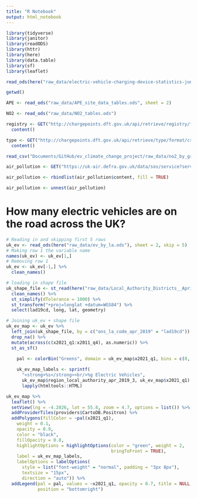 ```yaml
---
title: "R Notebook"
output: html_notebook
---
```


```r
library(tidyverse)
library(janitor)
library(readODS)
library(httr)
library(here)
library(data.table)
library(sf)
library(leaflet)
```

```r
read_ods(here("raw_data/electric-vehicle-charging-device-statistics-june-2021.ods"))
```

```r
getwd()
```

```r
APE <- read_ods("raw_data/APE_site_data_tables.ods", sheet = 2)
```

```r
NO2 <- read_ods("raw_data/NO2_tables.ods")
```

```r
registry <- GET("http://chargepoints.dft.gov.uk/api/retrieve/registry/format/csv/") %>% 
  content()
```

```r
type <- GET("http://chargepoints.dft.gov.uk/api/retrieve/type/format/csv/") %>% 
  content()
```

```r
read_csv("Documents/GitHub/ev_climate_change_project/raw_data/no2_by_grid_2019.csv")
```

```r
air_pollution <- GET("https://uk-air.defra.gov.uk/data/sos/service?service=AQD&version=1.0.0&request=GetObservation&temporalFilter=om:phenomenonTime,After,yyyy-mm-ddT00:00:00.000Z") 
```

```r
air_pollution <- rbindlist(air_pollution$content, fill = TRUE) 
```

```r
air_pollution <- unnest(air_pollution)
```   

# How many electric vehicles are on the road across the UK?

```r
# Reading in and skipping first 5 rows
uk_ev <- read_ods(here("raw_data/ev_by_la.ods"), sheet = 2, skip = 5)
# Making row 1 the variable name
names(uk_ev) <- uk_ev[1,] 
# Removing row 1 
uk_ev <- uk_ev[-1,] %>% 
  clean_names()
```

```r
# loading in shape file 
uk_shape_file <- st_read(here("raw_data/Local_Authority_Districts__April_2019__UK_BFE_v2-shp/Local_Authority_Districts__April_2019__UK_BFE_v2.shp")) %>%
  clean_names() %>% 
  st_simplify(dTolerance = 1000) %>%
  st_transform("+proj=longlat +datum=WGS84") %>% 
  select(lad19cd, long, lat, geometry) 
```

```r
# Joining uk_ev + shape file 
uk_ev_map <- uk_ev %>% 
  left_join(uk_shape_file, by = c("ons_la_code_apr_2019" = "lad19cd")) %>% 
  drop_na() %>% 
  mutate(across(c(x2021_q1:x2011_q4), as.numeric)) %>% 
  st_as_sf()
```


```r
    pal <- colorBin("Greens", domain = uk_ev_map$x2021_q1, bins = c(0, 500, 1000, 2500, 5000, 10000, 15000))
    
    uk_ev_map_labels <- sprintf(
      "<strong>%s</strong><br/>%g Electric Vehicles",
      uk_ev_map$region_local_authority_apr_2019_3, uk_ev_map$x2021_q1) %>% 
      lapply(htmltools::HTML)
```

```r
uk_ev_map %>% 
  leaflet() %>% 
  setView(lng = -4.2026, lat = 55.8, zoom = 4.7, options = list()) %>%
  addProviderTiles(providers$CartoDB.Positron) %>% 
  addPolygons(fillColor = ~pal(x2021_q1),
    weight = 0.1,
    opacity = 0.9, 
    color = "black",
    fillOpacity = 0.8,
    highlightOptions = highlightOptions(color = "green", weight = 2,
                                        bringToFront = TRUE),
    label = uk_ev_map_labels,
    labelOptions = labelOptions(
      style = list("font-weight" = "normal", padding = "3px 8px"),
      textsize = "15px",
      direction = "auto")) %>% 
  addLegend(pal = pal, values = ~x2021_q1, opacity = 0.7, title = NULL,
            position = "bottomright")
```


